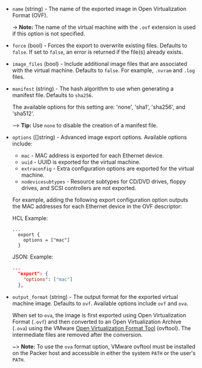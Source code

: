 <!-- Code generated from the comments of the ExportConfig struct in builder/vsphere/common/step_export.go; DO NOT EDIT MANUALLY -->

- `name` (string) - The name of the exported image in Open Virtualization Format (OVF).
  
  -> **Note:** The name of the virtual machine with the `.ovf` extension is
  used if this option is not specified.

- `force` (bool) - Forces the export to overwrite existing files. Defaults to `false`.
  If set to `false`, an error is returned if the file(s) already exists.

- `image_files` (bool) - Include additional image files that are  associated with the virtual
  machine. Defaults to `false`. For example, `.nvram` and `.log` files.

- `manifest` (string) - The hash algorithm to use when generating a manifest file. Defaults to
  `sha256`.
  
  The available options for this setting are: 'none', 'sha1', 'sha256', and
  'sha512'.
  
  --> **Tip:** Use `none` to disable the creation of a manifest file.

- `options` ([]string) - Advanced image export options. Available options include:
  * `mac` - MAC address is exported for each Ethernet device.
  * `uuid` - UUID is exported for the virtual machine.
  * `extraconfig` - Extra configuration options are exported for the
    virtual machine.
  * `nodevicesubtypes` - Resource subtypes for CD/DVD drives, floppy
    drives, and SCSI controllers are not exported.
  
  For example, adding the following export configuration option outputs the
  MAC addresses for each Ethernet device in the OVF descriptor:
  
  HCL Example:
  
  ```hcl
  ...
    export {
      options = ["mac"]
    }
  ```
  
  JSON: Example:
  
  ```json
  ...
    "export": {
      "options": ["mac"]
    },
  ```

- `output_format` (string) - The output format for the exported virtual machine image.
  Defaults to `ovf`. Available options include `ovf` and `ova`.
  
  When set to `ova`, the image is first exported using Open Virtualization
  Format (`.ovf`) and then converted to an Open Virtualization Archive
  (`.ova`) using the VMware [Open Virtualization Format Tool](https://developer.broadcom.com/tools/open-virtualization-format-ovf-tool/latest)
  (ovftool). The intermediate files are removed after the conversion.
  
  ~> **Note:** To use the `ova` format option, VMware ovftool must be
  installed on the Packer host and accessible in either the system `PATH`
  or the user's `PATH`.

<!-- End of code generated from the comments of the ExportConfig struct in builder/vsphere/common/step_export.go; -->
